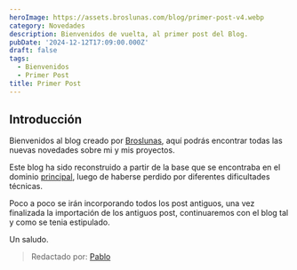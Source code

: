 ```yaml
---
heroImage: https://assets.broslunas.com/blog/primer-post-v4.webp
category: Novedades
description: Bienvenidos de vuelta, al primer post del Blog.
pubDate: '2024-12-12T17:09:00.000Z'
draft: false
tags:
  - Bienvenidos
  - Primer Post
title: Primer Post
---
```

## Introducción
Bienvenidos al blog creado por [Broslunas](https://broslunas.com), aquí podrás encontrar todas las nuevas novedades sobre mi y mis proyectos.

Este blog ha sido reconstruido a partir de la base que se encontraba en el dominio [principal](https://broslunas.com), luego de haberse perdido por diferentes dificultades técnicas.

Poco a poco se irán incorporando todos los post antiguos, una vez finalizada la importación de los antiguos post, continuaremos con el blog tal y como se tenia estipulado.

Un saludo.
> Redactado por: [Pablo](mailto:pablo@broslunas.com)